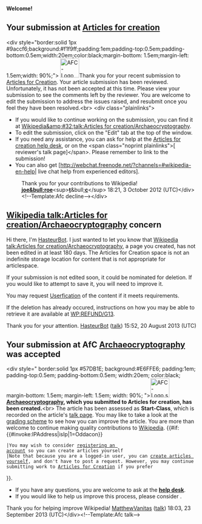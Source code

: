 <article id="33123143" title=User talk:Oddacon>
	<talkpage id="33123143" title="User talk:Oddacon">


'''Welcome!'''

== Your submission at [[Wikipedia:Articles for creation|Articles for creation]] ==
&lt;div style=&quot;border:solid 1px #9accf6;background:#f1f9ff;padding:1em;padding-top:0.5em;padding-bottom:0.5em;width:20em;color:black;margin-bottom: 1.5em;margin-left: 1.5em;width: 90%;&quot;&gt; [[File:AFC-Logo_Decline.svg|50px|left]]Thank you for your recent submission to [[WP:AFC|Articles for Creation]]. Your article submission has been reviewed.  Unfortunately, it has not been accepted at this time. Please view your submission to see the comments left by the reviewer. You are welcome to edit the submission to address the issues raised, and resubmit once you feel they have been resolved.&lt;br&gt;
&lt;div class=&quot;plainlinks&quot;&gt;
* If you would like to continue working on the submission, you can find it at [[Wikipedia&amp;#32;talk:Articles for creation/Archaeocryptography]].
* To edit the submission, click on the &quot;Edit&quot; tab at the top of the window.
* If you need any assistance, you can ask for help at the [[Wikipedia:WikiProject Articles for creation/Help desk|Articles for creation help desk]], or on the &lt;span class=&quot;noprint plainlinks&quot;&gt;[{{fullurl:User_talk:{{urlencode:Joe Roe|WIKI}}|action=edit&amp;section=new}} reviewer's talk page]&lt;/span&gt;. Please remember to link to the submission!
*You can also get [http://webchat.freenode.net/?channels=#wikipedia-en-help| live chat help from experienced editors].
:Thank you for your contributions to Wikipedia! '''[[User:Joey Roe|joe&amp;bull;roe]]'''&lt;sup&gt;'''[[User talk:Joey Roe|t]]'''&amp;bull;'''[[Special:Contributions/Joey Roe|c]]'''&lt;/sup&gt; 18:21, 3 October 2012 (UTC)&lt;/div&gt;&lt;!--Template:Afc decline--&gt;&lt;/div&gt;
==[[Wikipedia talk:Articles for creation/Archaeocryptography]] concern==
Hi there, I'm [[User:HasteurBot|HasteurBot]]. I just wanted to let you know that [[Wikipedia talk:Articles for creation/Archaeocryptography]], a page you created, has not been edited in at least 180 days.  The Articles for Creation space is not an indefinite storage location for content that is not appropriate for articlespace.

If your submission is not edited soon, it could be nominated for deletion.  If you would like to attempt to save it, you will need to improve it.

You may request [[WP:USERFY|Userfication]] of the content if it meets requirements.

If the deletion has already occured, instructions on how you may be able to retrieve it are available at [[WP:REFUND/G13]].

Thank you for your attention. [[User:HasteurBot|HasteurBot]] ([[User talk:HasteurBot|talk]]) 15:52, 20 August 2013 (UTC)
== Your submission at AfC [[Wikipedia_talk:Articles_for_creation/Archaeocryptography|Archaeocryptography]] was accepted ==
&lt;div style=&quot;
border:solid 1px #57DB1E;
background:#E6FFE6;
padding:1em;
padding-top:0.5em;
padding-bottom:0.5em;
width:20em;
color:black;
margin-bottom: 1.5em;
margin-left: 1.5em;
width: 90%;
&quot;&gt;[[File:AFC-Logo.svg|50px|left]] '''[[Archaeocryptography]], which you submitted to Articles for creation, has been created.'''&lt;br&gt; The article has been assessed as '''Start-Class''', which is recorded on the article's [[Talk:Archaeocryptography|talk page]]. You may like to take a look at the [[Wikipedia:WikiProject Articles for creation/Grading scheme|grading scheme]] to see how you can improve the article.
You are more than welcome to continue making quality contributions to [[Wikipedia]]. {{#if:{{#invoke:IPAddress|isIp|1=Oddacon}}
 |You may wish to consider [[Wikipedia:Why create an account?|registering an account]] so you can create articles yourself
 |Note that because you are a logged-in user, you can [[Wikipedia:Starting an article|create articles yourself]], and don't have to post a request. However, you may continue submitting work to [[Wikipedia:Articles for creation|Articles for Creation]] if you prefer
}}.
* If you have any questions, you are welcome to ask at the '''[[Wikipedia:WikiProject Articles for creation/Help desk|help desk]]'''.
* If you would like to help us improve this process, please consider {{leave feedback/link|page=Wikipedia:WikiProject Articles for creation|text=leaving us some feedback}}.
Thank you for helping improve Wikipedia!
[[User:MatthewVanitas|MatthewVanitas]] ([[User talk:MatthewVanitas|talk]]) 18:03, 23 September 2013 (UTC)&lt;/div&gt;&lt;!--Template:Afc talk--&gt;
	</talkpage>
</article>